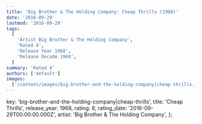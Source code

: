 ```yaml
---
title: 'Big Brother & The Holding Company: Cheap Thrills (1968)'
date: '2016-09-29'
lastmod: '2016-09-29'
tags:
  [
    'Artist Big Brother & The Holding Company',
    'Rated 4',
    'Release Year 1968',
    'Release Decade 1960',
  ]
summary: 'Rated 4'
authors: ['default']
images:
  ['/content/images/big-brother-and-the-holding-company|cheap-thrills.jpg']
---
```


  key: 'big-brother-and-the-holding-company|cheap-thrills',
  title: 'Cheap Thrills',
  release_year: 1968,
  rating: 8,
  rating_date: '2016-09-29T00:00:00.000Z',
  artist: 'Big Brother & The Holding Company',
};

<MusicRating data={data} />
